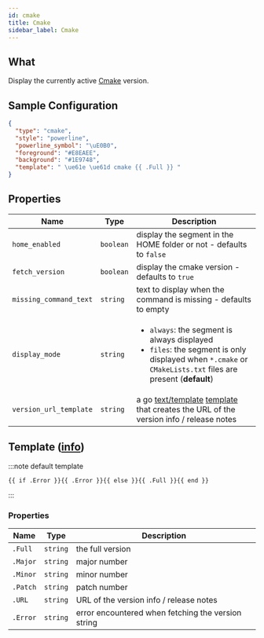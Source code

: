 ```yaml
---
id: cmake
title: Cmake
sidebar_label: Cmake
---
```


## What

Display the currently active [Cmake][cmake-github] version.

## Sample Configuration

```json
{
  "type": "cmake",
  "style": "powerline",
  "powerline_symbol": "\uE0B0",
  "foreground": "#E8EAEE",
  "background": "#1E9748",
  "template": " \ue61e \ue61d cmake {{ .Full }} "
}
```

## Properties

| Name                   | Type      | Description                                                                                                                                                                   |
| ---------------------- | --------- | ----------------------------------------------------------------------------------------------------------------------------------------------------------------------------- |
| `home_enabled`         | `boolean` | display the segment in the HOME folder or not - defaults to `false`                                                                                                           |
| `fetch_version`        | `boolean` | display the cmake version - defaults to `true`                                                                                                                                |
| `missing_command_text` | `string`  | text to display when the command is missing - defaults to empty                                                                                                               |
| `display_mode`         | `string`  | <ul><li>`always`: the segment is always displayed</li><li>`files`: the segment is only displayed when `*.cmake` or `CMakeLists.txt` files are present (**default**)</li></ul> |
| `version_url_template` | `string`  | a go [text/template][go-text-template] [template][templates] that creates the URL of the version info / release notes                                                         |

## Template ([info][templates])

:::note default template

```template
{{ if .Error }}{{ .Error }}{{ else }}{{ .Full }}{{ end }}
```

:::

### Properties

| Name     | Type     | Description                                        |
| -------- | -------- | -------------------------------------------------- |
| `.Full`  | `string` | the full version                                   |
| `.Major` | `string` | major number                                       |
| `.Minor` | `string` | minor number                                       |
| `.Patch` | `string` | patch number                                       |
| `.URL`   | `string` | URL of the version info / release notes            |
| `.Error` | `string` | error encountered when fetching the version string |

[cmake-github]: https://github.com/Kitware/CMake
[go-text-template]: https://golang.org/pkg/text/template/
[templates]: /docs/configuration/templates
